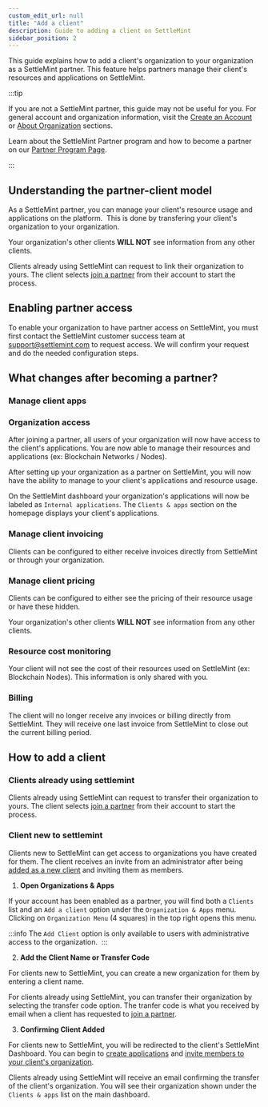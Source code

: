 ```yaml
---
custom_edit_url: null
title: "Add a client"
description: Guide to adding a client on SettleMint
sidebar_position: 2
---
```


This guide explains how to add a client's organization to your organization as a
SettleMint partner. This feature helps partners manage their client's resources
and applications on SettleMint.

:::tip

If you are not a SettleMint partner, this guide may not be useful for you. For
general account and organization information, visit the
[Create an Account](/launching-the-platform/managed-cloud-deployment/create-an-account)
or
[About Organization](/launching-the-platform/managed-cloud-deployment/about-organizations)
sections.

Learn about the SettleMint Partner program and how to become a partner on our
[Partner Program Page](https://www.settlemint.com/partner-program).

:::

## Understanding the partner-client model

As a SettleMint partner, you can manage your client's resource usage and
applications on the platform.  This is done by transfering your client's
organization to your organization.

Your organization's other clients **WILL NOT** see information from any other
clients.

Clients already using SettleMint can request to link their organization to
yours. The client selects [join a partner](/account-billing/join-a-partner) from
their account to start the process.

## Enabling partner access

To enable your organization to have partner access on SettleMint, you must first
contact the SettleMint customer success team at support@settlemint.com to
request access. We will confirm your request and do the needed configuration
steps.

## What changes after becoming a partner?

### Manage client apps

### Organization access

After joining a partner, all users of your organization will now have access to
the client's applications. You are now able to manage their resources and
applications (ex: Blockchain Networks / Nodes).

After setting up your organization as a partner on SettleMint, you will now have
the ability to manage to your client's applications and resource usage.

On the SettleMint dashboard your organization's applications will now be labeled
as `Internal applications`. The `Clients & apps` section on the homepage
displays your client's applications.

### Manage client invoicing

Clients can be configured to either receive invoices directly from SettleMint or
through your organization.

### Manage client pricing

Clients can be configured to either see the pricing of their resource usage or
have these hidden.

Your organization's other clients **WILL NOT** see information from any other
clients.

### Resource cost monitoring

Your client will not see the cost of their resources used on SettleMint (ex:
Blockchain Nodes). This information is only shared with you.

### Billing

The client will no longer receive any invoices or billing directly from
SettleMint. They will receive one last invoice from SettleMint to close out the
current billing period.

## How to add a client

### Clients already using settlemint

Clients already using SettleMint can request to transfer their organization to
yours. The client selects [join a partner](/account-billing/join-a-partner) from
their account to start the process.

### Client new to settlemint

Clients new to SettleMint can get access to organizations you have created for
them. The client receives an invite from an administrator after being
[added as a new client](#how-to-add-a-client) and inviting them as members.

1. **Open Organizations & Apps**

If your account has been enabled as a partner, you will find both a `Clients`
list and an `Add a client` option under the `Organization & Apps` menu. Clicking
on `Organization Menu` (4 squares) in the top right opens this menu.

:::info The `Add Client` option is only available to users with administrative
access to the organization.  :::

2. **Add the Client Name or Transfer Code**

For clients new to SettleMint, you can create a new organization for them by
entering a client name.

For clients already using SettleMint, you can transfer their organization by
selecting the transfer code option. The tranfer code is what you received by
email when a client has requested to
[join a partner](/account-billing/join-a-partner).

3. **Confirming Client Added**

For clients new to SettleMint, you will be redirected to the client's SettleMint
Dashboard. You can begin to
[create applications](/platfrom-components/create-an-application) and
[invite members to your client's organization](/launching-the-platform/managed-cloud-deployment/about-organizations).

Clients already using SettleMint will receive an email confirming the transfer
of the client's organization. You will see their organization shown under the
`Clients & apps` list on the main dashboard.
